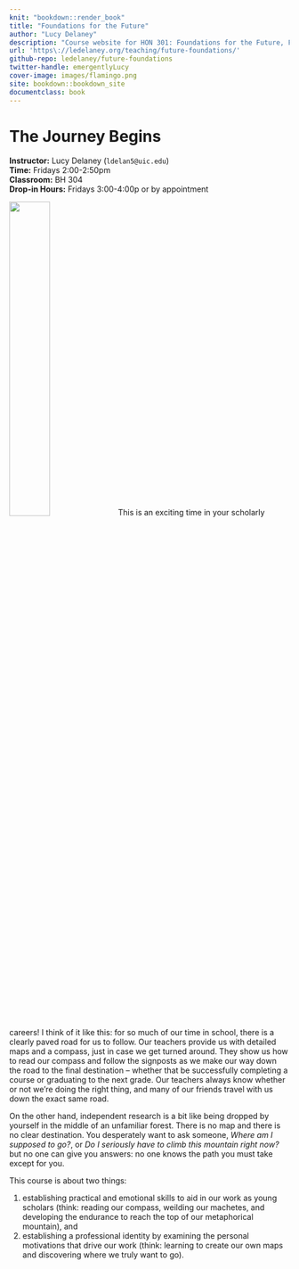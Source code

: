 ```yaml
---
knit: "bookdown::render_book"
title: "Foundations for the Future"
author: "Lucy Delaney"
description: "Course website for HON 301: Foundations for the Future, Fall 2021."
url: 'https\://ledelaney.org/teaching/future-foundations/'
github-repo: ledelaney/future-foundations
twitter-handle: emergentlyLucy
cover-image: images/flamingo.png
site: bookdown::bookdown_site
documentclass: book
---
```


# The Journey Begins {-}

<div class="boxed">
**Instructor:** Lucy Delaney (`ldelan5@uic.edu`)  
**Time:** Fridays 2:00-2:50pm  
**Classroom:** BH 304  
**Drop-in Hours:** Fridays 3:00-4:00p or by appointment</div>

![](images/flamingo.png){.cover width="38%"} This is an exciting time in your scholarly careers! I think of it like this: for so much of our time in school, there is a clearly paved road for us to follow. Our teachers provide us with detailed maps and a compass, just in case we get turned around. They show us how to read our compass and follow the signposts as we make our way down the road to the final destination -- whether that be successfully completing a course or graduating to the next grade. Our teachers always know whether or not we're doing the right thing, and many of our friends travel with us down the exact same road.

On the other hand, independent research is a bit like being dropped by yourself in the middle of an unfamiliar forest. There is no map and there is no clear destination. You desperately want to ask someone, _Where am I supposed to go?_, or _Do I seriously have to climb this mountain right now?_ but no one can give you answers: no one knows the path you must take except for you.

This course is about two things: 

1. establishing practical and emotional skills to aid in our work as young scholars (think: reading our compass, weilding our machetes, and developing the endurance to reach the top of our metaphorical mountain), and  
2. establishing a professional identity by examining the personal motivations that drive our work (think: learning to create our own maps and discovering where we truly want to go).